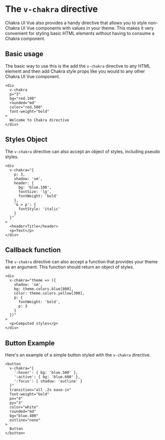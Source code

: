 
<SEO
  title="v-chakra directive"
  description="The v-chakra directive enables using Chakra UI Vue's styling strategy for native HTML elements"
/>

# The `v-chakra` directive

Chakra UI Vue also provides a handy directive that allows you to style non-Chakra UI Vue components with values in your theme.
This makes it very convenient for styling basic HTML elements without having to consume a Chakra component.

<carbon-ad />

## Basic usage
The basic way to use this is the add the `v-chakra` directive to any HTML element and then add Chakra style props like you would
to any other Chakra UI Vue component.

```vue live=true
<div
  v-chakra
  p="3"
  bg="red.100"
  rounded="md"
  color="red.500"
  font-weight="bold"
>
  Welcome to Chakra directive
</div>
```

## Styles Object
The `v-chakra` directive can also accept an object of styles, including pseudo styles.

```vue live=true
<div
  v-chakra="{
    p: 3,
    shadow: 'sm',
    header: {
      bg: 'blue.100',
      fontSize: 'lg',
      fontWeight: 'bold'
    },
    '& > p': {
      fontStyle: 'italic'
    }
  }"
>
  <header>Title</header>
  <p>Text</p>
</div>
```

## Callback function
The `v-chakra` directive can also accept a function that provides your theme as an argument.
This function should return an object of styles.

```vue live=true
<div
  v-chakra="theme => ({
    shadow: 'sm',
    bg: theme.colors.blue[800],
    color: theme.colors.yellow[300],
    p: {
      fontWeight: 'bold',
      p: 3
    }
  })"
>
  <p>Computed styles</p>
</div>
```

## Button Example
Here's an example of a simple button styled with the `v-chakra` directive.

```vue live=true
<button
  v-chakra="{
    ':hover': { bg: 'blue.500' },
    ':active': { bg: 'blue.600' },
    ':focus': { shadow: 'outline' }
  }"
  transition="all .2s ease-in"
  font-weight="bold"
  px="4"
  py="3"
  color="white"
  rounded="md"
  bg="blue.400"
  outline="none"
>
  Button
</button>
```